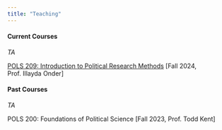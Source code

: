 ---
title: "Teaching"
---

#### Current Courses

*TA*

[POLS 209: Introduction to Political Research Methods](https://github.com/reshi-rajan/pols-209-fall24) \[Fall 2024, Prof. Illayda Onder\]

#### Past Courses

*TA*

POLS 200: Foundations of Political Science \[Fall 2023, Prof. Todd Kent\]
